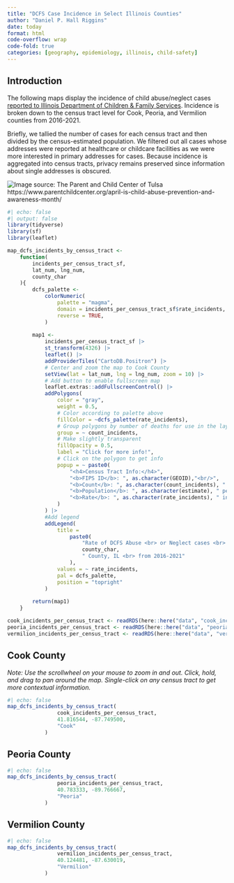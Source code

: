 ```yaml
---
title: "DCFS Case Incidence in Select Illinois Counties"
author: "Daniel P. Hall Riggins"
date: today
format: html
code-overflow: wrap
code-fold: true
categories: [geography, epidemiology, illinois, child-safety]
---
```


## Introduction

The following maps display the incidence of child abuse/neglect cases [reported to Illinois Department of Children & Family Services](https://childabuse.illinois.gov/). Incidence is broken down to the census tract level for Cook, Peoria, and Vermilion counties from 2016-2021.

Briefly, we tallied the number of cases for each census tract and then divided by the census-estimated population. We filtered out all cases whose addresses were reported at healthcare or childcare facilities as we were more interested in primary addresses for cases. Because incidence is aggregated into census tracts, privacy remains preserved since information about single addresses is obscured.

![Image source: The Parent and Child Center of Tulsa](cap-month.jpg)
https://www.parentchildcenter.org/april-is-child-abuse-prevention-and-awareness-month/

```r
#| echo: false
#| output: false
library(tidyverse)
library(sf)
library(leaflet)

map_dcfs_incidents_by_census_tract <- 
    function(
        incidents_per_census_tract_sf,
        lat_num, lng_num,
        county_char
    ){
        dcfs_palette <-
            colorNumeric(
                palette = "magma",
                domain = incidents_per_census_tract_sf$rate_incidents,
                reverse = TRUE,
            )
        
        map1 <-
            incidents_per_census_tract_sf |> 
            st_transform(4326) |> 
            leaflet() |> 
            addProviderTiles("CartoDB.Positron") |> 
            # Center and zoom the map to Cook County
            setView(lat = lat_num, lng = lng_num, zoom = 10) |> 
            # Add button to enable fullscreen map
            leaflet.extras::addFullscreenControl() |> 
            addPolygons(
                color = "gray",
                weight = 0.5,
                # Color according to palette above
                fillColor = ~dcfs_palette(rate_incidents),
                # Group polygons by number of deaths for use in the layer control
                group = ~ count_incidents,
                # Make slightly transparent
                fillOpacity = 0.5,
                label = "Click for more info!",
                # Click on the polygon to get info
                popup = ~ paste0(
                    "<h4>Census Tract Info:</h4>",
                    "<b>FIPS ID</b>: ", as.character(GEOID),"<br/>",
                    "<b>Count</b>: ", as.character(count_incidents), " incident(s) <br/>",
                    "<b>Population</b>: ", as.character(estimate), " people <br/>",
                    "<b>Rate</b>: ", as.character(rate_incidents), " incidents per 1,000 people"
                )
            ) |> 
            #Add legend
            addLegend(
                title = 
                    paste0(
                        "Rate of DCFS Abuse <br> or Neglect cases <br> per 1,000 people <br> in Each Census Tract <br> of ",
                        county_char,
                        " County, IL <br> from 2016-2021"
                    ),
                values = ~ rate_incidents,
                pal = dcfs_palette,
                position = "topright"
            )
        
        return(map1)
    }

cook_incidents_per_census_tract <- readRDS(here::here("data", "cook_incidents_per_census_tract.RDS"))
peoria_incidents_per_census_tract <- readRDS(here::here("data", "peoria_incidents_per_census_tract.RDS"))
vermilion_incidents_per_census_tract <- readRDS(here::here("data", "vermilion_incidents_per_census_tract.RDS"))

```

## Cook County

*Note: Use the scrollwheel on your mouse to zoom in and out. Click, hold, and drag to pan around the map. Single-click on any census tract to get more contextual information.*

```r
#| echo: false
map_dcfs_incidents_by_census_tract(
                cook_incidents_per_census_tract, 
                41.816544, -87.749500, 
                "Cook"
            )
```

## Peoria County

```r
#| echo: false
map_dcfs_incidents_by_census_tract(
                peoria_incidents_per_census_tract, 
                40.783333, -89.766667, 
                "Peoria"
            )
```

## Vermilion County

```r
#| echo: false
map_dcfs_incidents_by_census_tract(
                vermilion_incidents_per_census_tract, 
                40.124481, -87.630019, 
                "Vermilion"
            )
```

